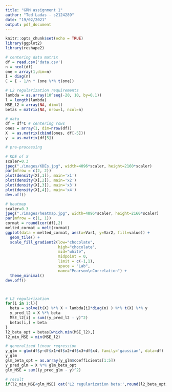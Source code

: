 ```yaml
---
title: "GRM assignment 1"
author: "Ted Ladas - s2124289"
date: "19/02/2021"
output: pdf_document
---
```


```r
knitr::opts_chunk$set(echo = TRUE)
library(ggplot2)
library(reshape2)
```

```r
# centering data matrix
df = read.csv('data.csv')
n = ncol(df)
one = array(1,dim=n)
I = diag(n)
C = I - 1/n * (one %*% t(one))

# L2 regularization requirements
lambda = as.array(10^seq(-20, 10, by=0.1))
l = length(lambda)
MSE_l2 = array(NA, dim=l)
betas = matrix(NA, nrow=l, ncol=n)

# data
df = df*C # centering rows
ones = array(1, dim=nrow(df))
X  = as.matrix(cbind(ones, df[-5]))
y  = as.matrix(df[5])

# pre-processing

# KDE of X
scaler=0.3
jpeg("./images/KDEs.jpg", width=4096*scaler, height=2160*scaler)
par(mfrow = c(2, 2))
plot(density(X[,1]), main='x1')
plot(density(X[,2]), main='x2')
plot(density(X[,3]), main='x3')
plot(density(X[,4]), main='x4')
dev.off()

# heatmap
scaler=0.3
jpeg("./images/heatmap.jpg", width=4096*scaler, height=2160*scaler)
par(mfrow = c(1, 1))
cormat = round(cor(df),2)
melted_cormat = melt(cormat)
ggplot(data = melted_cormat, aes(x=Var1, y=Var2, fill=value)) + 
  geom_tile() +
  scale_fill_gradient2(low="chocolate",
                       high="chocolate",
                       mid="white",
                       midpoint = 0,
                       limit = c(-1,1),
                       space = "Lab",
                       name="Pearson\nCorrelation") +
  theme_minimal()
dev.off()



# L2 regularization
for(i in 1:l){
  beta = solve(t(X) %*% X + lambda[i]*diag(n) ) %*% t(X) %*% y
  y_pred_l2 = X %*% beta
  MSE_l2[i] = sum((y_pred_l2 - y)^2)
  betas[i,] = beta
}
l2_beta_opt = betas[which.min(MSE_l2),]
l2_min_MSE = min(MSE_l2)

# generalized linear regression
y_glm = glm(df$y~df$x1+df$x2+df$x3+df$x4, family='gaussian', data=df)
y_glm
glm_beta_opt = as.array(y_glm$coefficients[1:5])
y_pred_glm = X %*% glm_beta_opt
glm_MSE = sum((y_pred_glm - y)^2)

# result
if(l2_min_MSE<glm_MSE) cat('L2 regularization beta:',round(l2_beta_opt,3)) else cat('GLM regularization beta:',round(glm_beta_opt))
```

